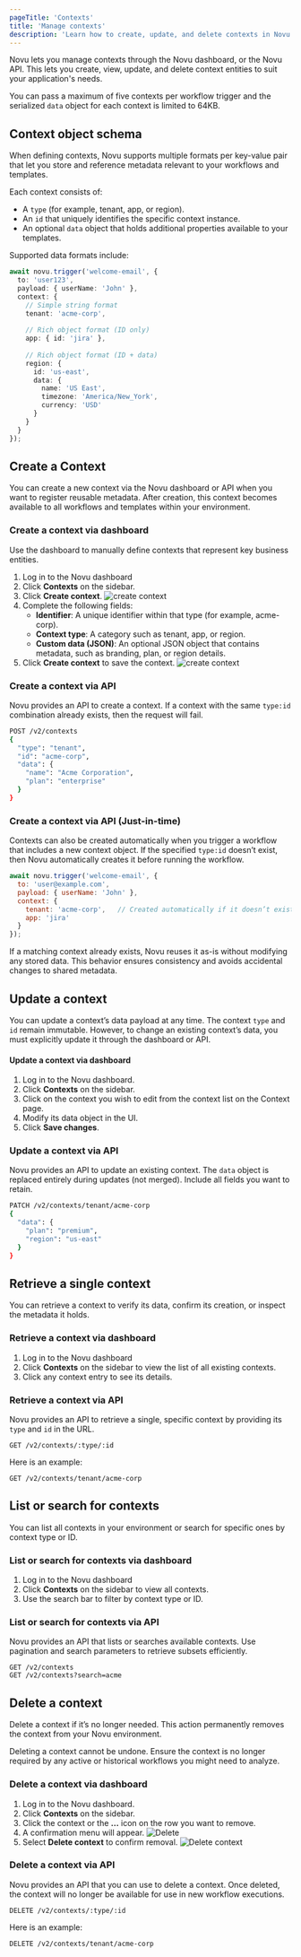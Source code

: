 ```yaml
---
pageTitle: 'Contexts'
title: 'Manage contexts'
description: 'Learn how to create, update, and delete contexts in Novu using the dashboard, or API.'
---
```


Novu lets you manage contexts through the Novu dashboard, or the Novu API. This lets you create, view, update, and delete context entities to suit your application's needs.

<Callout type='warn'>You can pass a maximum of five contexts per workflow trigger and the serialized `data` object for each context is limited to 64KB.</Callout>

## Context object schema

When defining contexts, Novu supports multiple formats per key-value pair that let you store and reference metadata relevant to your workflows and templates.

Each context consists of:
- A `type` (for example, tenant, app, or region).
- An `id` that uniquely identifies the specific context instance.
- An optional `data` object that holds additional properties available to your templates.

Supported data formats include:

```typescript
await novu.trigger('welcome-email', {
  to: 'user123',
  payload: { userName: 'John' },
  context: {
    // Simple string format
    tenant: 'acme-corp', 
    
    // Rich object format (ID only)
    app: { id: 'jira' },                    
    
    // Rich object format (ID + data)
    region: {                               
      id: 'us-east',
      data: {
        name: 'US East',
        timezone: 'America/New_York',
        currency: 'USD'
      }
    }
  }
});
```

## Create a Context

You can create a new context via the Novu dashboard or API when you want to register reusable metadata. After creation, this context becomes available to all workflows and templates within your environment.

### Create a context via dashboard

Use the dashboard to manually define contexts that represent key business entities.

1. Log in to the Novu dashboard
2. Click **Contexts** on the sidebar.
3. Click **Create context**.
![create context](/images/workflows/contexts/create-context.png)
4. Complete the following fields:
    - **Identifier**: A unique identifier within that type (for example, acme-corp).
    - **Context type**: A category such as tenant, app, or region.
    - **Custom data (JSON)**: An optional JSON object that contains metadata, such as branding, plan, or region details.
5. Click **Create context** to save the context.
![create context](/images/workflows/contexts/create-contexts.png)

### Create a context via API

Novu provides an API to create a context. If a context with the same `type:id` combination already exists, then the request will fail.

```bash
POST /v2/contexts
{
  "type": "tenant",
  "id": "acme-corp",
  "data": {
    "name": "Acme Corporation",
    "plan": "enterprise"
  }
}
```

### Create a context via API (Just-in-time)

Contexts can also be created automatically when you trigger a workflow that includes a new context object. If the specified `type:id` doesn’t exist, then Novu automatically creates it before running the workflow.

```jsx
await novu.trigger('welcome-email', {
  to: 'user@example.com',
  payload: { userName: 'John' },
  context: {
    tenant: 'acme-corp',   // Created automatically if it doesn’t exist
    app: 'jira'
  }
});
```

If a matching context already exists, Novu reuses it as-is without modifying any stored data. This behavior ensures consistency and avoids accidental changes to shared metadata.

## Update a context

You can update a context’s data payload at any time. The context `type` and `id` remain immutable. However, to change an existing context’s data, you must explicitly update it through the dashboard or API.

#### Update a context via dashboard

1. Log in to the Novu dashboard.
2. Click **Contexts** on the sidebar.
3. Click on the context you wish to edit from the context list on the Context page. 
4. Modify its data object in the UI.
5. Click **Save changes**.

### Update a context via API

Novu provides an API to update an existing context. The `data` object is replaced entirely during updates (not merged). Include all fields you want to retain.

```bash
PATCH /v2/contexts/tenant/acme-corp
{
  "data": {
    "plan": "premium",
    "region": "us-east"
  }
}
```

## Retrieve a single context

You can retrieve a context to verify its data, confirm its creation, or inspect the metadata it holds.

### Retrieve a context via dashboard

1. Log in to the Novu dashboard
2. Click **Contexts** on the sidebar to view the list of all existing contexts.
3. Click any context entry to see its details.

### Retrieve a context via API

Novu provides an API to retrieve a single, specific context by providing its `type` and `id` in the URL.

```
GET /v2/contexts/:type/:id
```

Here is an example:
```
GET /v2/contexts/tenant/acme-corp
```

## List or search for contexts

You can list all contexts in your environment or search for specific ones by context type or ID.

### List or search for contexts via dashboard

1. Log in to the Novu dashboard
2. Click **Contexts** on the sidebar to view all contexts.
3. Use the search bar to filter by context type or ID.

### List or search for contexts via API

Novu provides an API that lists or searches available contexts. Use pagination and search parameters to retrieve subsets efficiently.

```
GET /v2/contexts
GET /v2/contexts?search=acme
```

## Delete a context

Delete a context if it’s no longer needed. This action permanently removes the context from your Novu environment. 

<Callout type='warn'> Deleting a context cannot be undone. Ensure the context is no longer required by any active or historical workflows you might need to analyze. </Callout>

### Delete a context via dashboard

1. Log in to the Novu dashboard.
2. Click **Contexts** on the sidebar.
3. Click the context or the **...** icon on the row you want to remove.
4. A confirmation menu will appear.
![Delete](/images/workflows/contexts/delete.png)
5. Select **Delete context** to confirm removal.
![Delete context](/images/workflows/contexts/delete-context.png)

### Delete a context via API

Novu provides an API that you can use to delete a context. Once deleted, the context will no longer be available for use in new workflow executions.

```
DELETE /v2/contexts/:type/:id
```

Here is an example:

```
DELETE /v2/contexts/tenant/acme-corp
```
